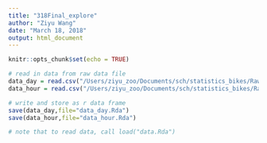 ```yaml
---
title: "318Final_explore"
author: "Ziyu Wang"
date: "March 18, 2018"
output: html_document
---
```


```r
knitr::opts_chunk$set(echo = TRUE)
```

```r
# read in data from raw data file
data_day = read.csv("/Users/ziyu_zoo/Documents/sch/statistics_bikes/Raw Data/day.csv", header = TRUE)
data_hour = read.csv("/Users/ziyu_zoo/Documents/sch/statistics_bikes/Raw Data/hour.csv", header = TRUE)

# write and store as r data frame
save(data_day,file="data_day.Rda")
save(data_hour,file="data_hour.Rda")

# note that to read data, call load("data.Rda")
```

